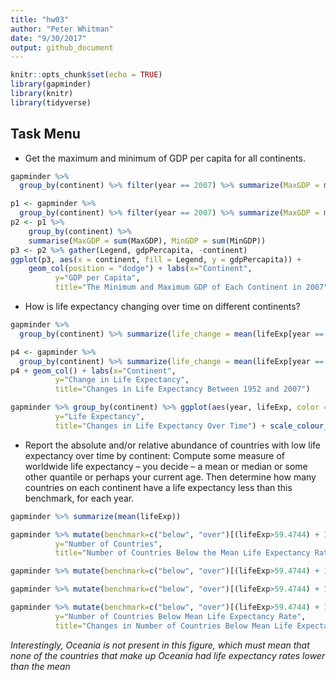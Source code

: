 ```yaml
---
title: "hw03"
author: "Peter Whitman"
date: "9/30/2017"
output: github_document
---
```


```r
knitr::opts_chunk$set(echo = TRUE)
library(gapminder)
library(knitr)
library(tidyverse)
```

## Task Menu

* Get the maximum and minimum of GDP per capita for all continents. 

```r
gapminder %>% 
  group_by(continent) %>% filter(year == 2007) %>% summarize(MaxGDP = max(gdpPercap), MinGDP = min(gdpPercap)) 

```

```r
p1 <- gapminder %>% 
  group_by(continent) %>% filter(year == 2007) %>% summarize(MaxGDP = max(gdpPercap), MinGDP = min(gdpPercap)) 
p2 <- p1 %>%
    group_by(continent) %>%
    summarise(MaxGDP = sum(MaxGDP), MinGDP = sum(MinGDP))
p3 <- p2 %>% gather(Legend, gdpPercapita, -continent)
ggplot(p3, aes(x = continent, fill = Legend, y = gdpPercapita)) +
    geom_col(position = "dodge") + labs(x="Continent", 
          y="GDP per Capita",
          title="The Minimum and Maximum GDP of Each Continent in 2007") 
```

* How is life expectancy changing over time on different continents?

```r
gapminder %>% 
  group_by(continent) %>% summarize(life_change = mean(lifeExp[year == 2007] - lifeExp[year == 1952]))

```

```r
p4 <- gapminder %>% 
  group_by(continent) %>% summarize(life_change = mean(lifeExp[year == 2007] - lifeExp[year == 1952])) %>% ggplot(aes(continent, life_change))
p4 + geom_col() + labs(x="Continent", 
          y="Change in Life Expectancy",
          title="Changes in Life Expectancy Between 1952 and 2007") 
```

```r
gapminder %>% group_by(continent) %>% ggplot(aes(year, lifeExp, color = continent)) + geom_smooth() + labs(x="Year", 
          y="Life Expectancy",
          title="Changes in Life Expectancy Over Time") + scale_colour_discrete("Continents of\n the World")
```

* Report the absolute and/or relative abundance of countries with low life expectancy over time by continent: Compute some measure of worldwide life expectancy – you decide – a mean or median or some other quantile or perhaps your current age. Then determine how many countries on each continent have a life expectancy less than this benchmark, for each year.

```r
gapminder %>% summarize(mean(lifeExp))
```

```r
gapminder %>% mutate(benchmark=c("below", "over")[(lifeExp>59.4744) + 1]) %>% group_by(year) %>% filter(benchmark=="below") %>% count(benchmark) %>% ggplot(aes(year,n)) + geom_col() + labs(x="Year", 
          y="Number of Countries",
          title="Number of Countries Below the Mean Life Expectancy Rate Each Year")

```


```r
gapminder %>% mutate(benchmark=c("below", "over")[(lifeExp>59.4744) + 1]) %>% group_by(year) %>% filter(benchmark == "below") %>% count(benchmark) 
```

```r
gapminder %>% mutate(benchmark=c("below", "over")[(lifeExp>59.4744) + 1]) %>% group_by(continent) %>% filter(benchmark == "below") %>% count(benchmark, year)
```


```r
gapminder %>% mutate(benchmark=c("below", "over")[(lifeExp>59.4744) + 1]) %>% group_by(continent) %>% filter(benchmark == "below") %>% count(benchmark, year) %>% ggplot(aes(year, n, color = continent)) + geom_smooth() + labs(x="Year", 
          y="Number of Countries Below Mean Life Expectancy Rate",
          title="Changes in Number of Countries Below Mean Life Expectancy Rate Over Time") + scale_colour_discrete("Continents of\n the World")
```

*Interestingly, Oceania is not present in this figure, which must mean that none of the countries that make up Oceania had life expectancy rates lower than the mean*